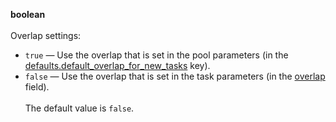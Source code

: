 **boolean**<br/><br/>Overlap settings:

- `true` — Use the overlap that is set in the pool parameters (in the [defaults.default_overlap_for_new_tasks](/docs/api/create-pool#default-overlap-tasks) key).
- `false` — Use the overlap that is set in the task parameters (in the [overlap](#overlap) field).<br/><br/>The default value is `false`.